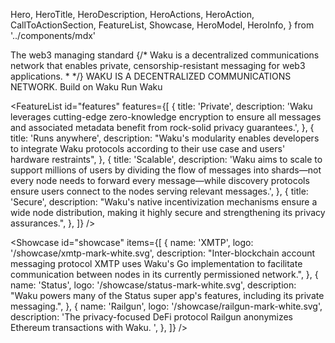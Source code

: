   Hero,
  HeroTitle,
  HeroDescription,
  HeroActions,
  HeroAction,
  CallToActionSection,
  FeatureList,
  Showcase,
  HeroModel,
  HeroInfo,
} from '../components/mdx'

<Hero size="large">
  <HeroInfo>
    <HeroTitle>The web3 managing standard</HeroTitle>
    {/*
            <HeroDescription>
                Waku is a decentralized communications network that enables private, censorship-resistant messaging for web3 applications.
            </HeroDescription>
            * */}
    <HeroDescription>
      WAKU IS A DECENTRALIZED COMMUNICATIONS NETWORK.
    </HeroDescription>
    <HeroActions>
      <HeroAction href="https://docs.waku.org" target="_blank">
        Build on Waku
      </HeroAction>
      <HeroAction variant="filled" href="https://docs.waku.org" target="_blank">
        Run Waku
      </HeroAction>
    </HeroActions>
  </HeroInfo>
  <HeroModel
    modelUrlHi="/hero/bust-hi.glb"
    modelUrlLow="/hero/bust-lo-draco.glb"
    modelId={'bust'}
    mode={'simple'}
    rotateSpeed={0.04}
    asciiConfig={{
      characters: '  w . a . k . u . & * ',
    }}
  />
</Hero>

<FeatureList
  id="features"
  features={[
    {
      title: 'Private',
      description:
        'Waku leverages cutting-edge zero-knowledge encryption to ensure all messages and associated metadata benefit from rock-solid privacy guarantees.',
    },
    {
      title: 'Runs anywhere',
      description:
        "Waku's modularity enables developers to integrate Waku protocols according to their use case and users' hardware restraints",
    },
    {
      title: 'Scalable',
      description:
        'Waku aims to scale to support millions of users by dividing the flow of messages into shards—not every node needs to forward every message—while discovery protocols ensure users connect to the nodes serving relevant messages.',
    },
    {
      title: 'Secure',
      description:
        "Waku's native incentivization mechanisms ensure a wide node distribution, making it highly secure and strengthening its privacy assurances.",
    },
  ]}
/>

<CallToActionSection
  title="User adoptions"
  description="Waku has brought private, censorship-resistant communications to several notable web3 DApps, decentralizing their messaging components:"
  label="Decentralize your DApp"
  href="/join"
/>

<Showcase
  id="showcase"
  items={[
    {
      name: 'XMTP',
      logo: '/showcase/xmtp-mark-white.svg',
      description:
        "Inter-blockchain account messaging protocol XMTP uses Waku's Go implementation to facilitate communication between nodes in its currently permissioned network.",
    },
    {
      name: 'Status',
      logo: '/showcase/status-mark-white.svg',
      description:
        "Waku powers many of the Status super app's features, including its private messaging.",
    },
    {
      name: 'Railgun',
      logo: '/showcase/railgun-mark-white.svg',
      description:
        'The privacy-focused DeFi protocol Railgun anonymizes Ethereum transactions with Waku. ',
    },
  ]}
/>

<CallToActionSection
  title="Join the community to discover what Waku can bring to your DApp"
  label="Decentralize your DApp"
  href="/join"
/>
